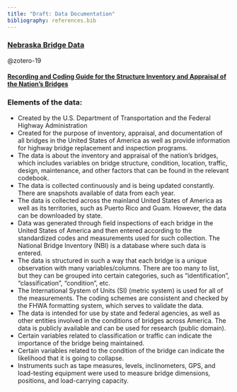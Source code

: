 ```yaml
---
title: "Draft: Data Documentation"
bibliography: references.bib
---
```


### [Nebraska Bridge Data](https://www.fhwa.dot.gov/bridge/nbi/disclaim.cfm?nbiYear=2024/delimited&nbiState=NE24)

@zotero-19

#### [Recording and Coding Guide for the Structure Inventory and Appraisal of the Nation's Bridges](https://www.fhwa.dot.gov/bridge/mtguide.pdf)

### Elements of the data:

-   Created by the U.S. Department of Transportation and the Federal Highway Administration
-   Created for the purpose of inventory, appraisal, and documentation of all bridges in the United States of America as well as provide information for highway bridge replacement and inspection programs.
-   The data is about the inventory and appraisal of the nation's bridges, which includes variables on bridge structure, condition, location, traffic, design, maintenance, and other factors that can be found in the relevant codebook.
-   The data is collected continuously and is being updated constantly. There are snapshots available of data from each year.
-   The data is collected across the mainland United States of America as well as its territories, such as Puerto Rico and Guam. However, the data can be downloaded by state.
-   Data was generated through field inspections of each bridge in the United States of America and then entered according to the standardized codes and measurements used for such collection. The National Bridge Inventory (NBI) is a database where such data is entered.
-   The data is structured in such a way that each bridge is a unique observation with many variables/columns. There are too many to list, but they can be grouped into certain categories, such as "identification", "classification", "condition", etc.
-   The International System of Units (SI) (metric system) is used for all of the measurements. The coding schemes are consistent and checked by the FHWA formatting system, which serves to validate the data.
-   The data is intended for use by state and federal agencies, as well as other entities involved in the conditions of bridges across America. The data is publicly available and can be used for research (public domain).
-   Certain variables related to classification or traffic can indicate the importance of the bridge being maintained.
-   Certain variables related to the condition of the bridge can indicate the likelihood that it is going to collapse.
-   Instruments such as tape measures, levels, inclinometers, GPS, and load-testing equipment were used to measure bridge dimensions, positions, and load-carrying capacity.

